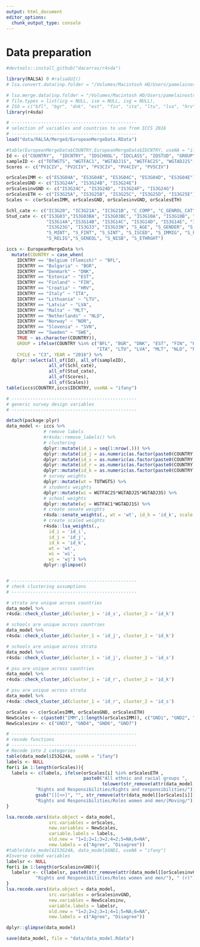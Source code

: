 ```yaml
---
output: html_document
editor_options: 
  chunk_output_type: console
---
```


# Data preparation  

```r
#devtools::install_github("dacarras/r4sda")

library(RALSA) 0 #ralsaGUI()
# lsa.convert.data(inp.folder = "/Volumes/Macintosh HD/Users/pamelainostroza/OneDrive - KU Leuven/Master in Statistics/Master Thesis/Data_analysis/Data/ICCS2016_IDB_SPSS/Data", missing.to.NA = TRUE, out.folder = "/Volumes/Macintosh HD/Users/pamelainostroza/Master-s-thesis/data/RALSA")

# lsa.merge.data(inp.folder = "/Volumes/Macintosh HD/Users/pamelainostroza/Master-s-thesis/data/RALSA",
# file.types = list(icg = NULL, ise = NULL, isg = NULL), 
# ISO = c("bfl", "bgr", "dnk", "est", "fin", "ita", "ltu", "lva", "hrv", "mlt", "nld", "nor", "svn", "swe"), out.file = "/Volumes/MacintoshHD/Users/pamelainostroza/Master-s-thesis/data/RALSA/Merged/EuropeanMergeData.RData")
library(r4sda)

```


```r
# -----------------------------------------------
# selection of variables and countries to use from ICCS 2016
# -----------------------------------------------
load("data/RALSA/Merged/EuropeanMergeData.RData")

#table(EuropeanMergeData$COUNTRY,EuropeanMergeData$IDCNTRY, useNA = "ifany")
Id <- c("COUNTRY",  "IDCNTRY", "IDSCHOOL", "IDCLASS", "IDSTUD", "GROUP", "CYCLE", "YEAR")
sampleID <- c("TOTWGTS", "WGTFAC1", "WGTADJ1S", "WGTFAC2S", "WGTADJ2S", "WGTADJ3S", "JKREPS", "JKZONES")
Scores <- c("PV1CIV", "PV2CIV", "PV3CIV", "PV4CIV", "PV5CIV")

orScalesIMM <- c("ES3G04A", "ES3G04B", "ES3G04C", "ES3G04D", "ES3G04E")
orScalesGND <- c("IS3G24A", "IS3G24B", "IS3G24E")
orScalesinvGND <- c("IS3G24C", "IS3G24D", "IS3G24F", "IS3G24G")
orScalesETH <- c("IS3G25A", "IS3G25B", "IS3G25C", "IS3G25D", "IS3G25E")
Scales <- c(orScalesIMM, orScalesGND, orScalesinvGND, orScalesETH)

Schl_cate <- c("IC3G20", "IC3G21A", "IC3G21B", "C_COMP", "C_GENROL_CAT", "C_SCSIZE_CAT", "C_URBAN")
Stud_cate <- c("IS3G03","IS3G03BA", "IS3G03BC", "IS3G10A", "IS3G10B", "IS3G10C", "IS3G11", 
               "IS3G14A","IS3G14B", "IS3G14C", "IS3G14D", "IS3G14E", "IS3G14F", "IS3G14G", "IS3G14H", 
               "IS3G23G", "IS3G33", "IS3G33N", "S_AGE", "S_GENDER", "S_HOMLIT", 
               "S_MINT", "S_FINT", "S_SINT", "S_ISCED", "S_IMMIG", "S_FISCED", "S_MISCED",
               "S_RELIG","S_GENEQL", "S_NISB", "S_ETHRGHT")

iccs <- EuropeanMergeData %>%
  mutate(COUNTRY = case_when(
    IDCNTRY == "Belgium (Flemish)" ~ "BFL",
    IDCNTRY == "Bulgaria" ~ "BGR",
    IDCNTRY == "Denmark" ~ "DNK",
    IDCNTRY == "Estonia" ~ "EST",
    IDCNTRY == "Finland" ~ "FIN",
    IDCNTRY == "Croatia" ~ "HRV",
    IDCNTRY == "Italy" ~ "ITA",
    IDCNTRY == "Lithuania" ~ "LTU",
    IDCNTRY == "Latvia" ~ "LVA",
    IDCNTRY == "Malta" ~ "MLT",
    IDCNTRY == "Netherlands" ~ "NLD",
    IDCNTRY == "Norway" ~ "NOR",
    IDCNTRY == "Slovenia" ~ "SVN",
    IDCNTRY == "Sweden" ~ "SWE",
    TRUE ~ as.character(COUNTRY)),
    GROUP = ifelse(COUNTRY %in% c("BFL", "BGR", "DNK", "EST", "FIN", "HRV", 
                                  "ITA", "LTU", "LVA", "MLT", "NLD", "NOR", "SVN", "SWE"), "Europe", NA),
    CYCLE = "C3", YEAR = "2016") %>% 
  dplyr::select(all_of(Id), all_of(sampleID), 
                all_of(Schl_cate), 
                all_of(Stud_cate), 
                all_of(Scores), 
                all_of(Scales)) 
table(iccs$COUNTRY,iccs$IDCNTRY, useNA = "ifany")

```

```r
# -----------------------------------------------
# generic survey design variables
# -----------------------------------------------

detach(package:plyr)
data_model <- iccs %>%
              # remove labels
              #r4sda::remove_labels() %>%
              # clustering
              dplyr::mutate(id_i = seq(1:nrow(.))) %>%
              dplyr::mutate(id_j = as.numeric(as.factor(paste0(COUNTRY, JKZONES, IDSCHOOL)))) %>%
              dplyr::mutate(id_s = as.numeric(as.factor(paste0(COUNTRY, JKZONES)))) %>%
              dplyr::mutate(id_r = as.numeric(as.factor(paste0(COUNTRY, JKZONES, JKREPS)))) %>%
              dplyr::mutate(id_k = as.numeric(as.factor(paste0(COUNTRY)))) %>%
              # survey weights
              dplyr::mutate(wt = TOTWGTS) %>%
              # students weights
              dplyr::mutate(wi = WGTFAC2S*WGTADJ2S*WGTADJ3S) %>%
              # school weights
              dplyr::mutate(wj = WGTFAC1*WGTADJ1S) %>%
              # create senate weights
              r4sda::senate_weights(., wt = 'wt', id_k = 'id_k', scale = 1000) %>%
              # create scaled weights
              r4sda::lsa_weights(., 
                id_i = 'id_i', 
                id_j = 'id_j', 
                id_k = 'id_k', 
                wt = 'wt', 
                wi = 'wi', 
                wj = 'wj') %>%
              dplyr::glimpse()


# -----------------------------------------------
# check clustering assumptions
# -----------------------------------------------

# strata are unique across countries
data_model %>%
r4sda::check_cluster_id(cluster_1 = 'id_s', cluster_2 = 'id_k')

# schools are unique across countries
data_model %>%
r4sda::check_cluster_id(cluster_1 = 'id_j', cluster_2 = 'id_k')

# schools are unique across strata
data_model %>%
r4sda::check_cluster_id(cluster_1 = 'id_j', cluster_2 = 'id_s')

# psu are unique across countries
data_model %>%
r4sda::check_cluster_id(cluster_1 = 'id_r', cluster_2 = 'id_k')

# psu are unique across strata
data_model %>%
r4sda::check_cluster_id(cluster_1 = 'id_r', cluster_2 = 'id_s')

```

```r
orScales <- c(orScalesIMM, orScalesGND, orScalesETH)
NewScales <- c(paste0("IMM",1:length(orScalesIMM)), c("GND1", "GND2", "GND5"), paste0("ETH",1:length(orScalesETH)))
NewScalesinv <- c("GND3", "GND4", "GND6", "GND7")

# -----------------------------------------------
# recode functions
# -----------------------------------------------
# Recode into 2 categories
table(data_model$IS3G24A, useNA = "ifany")
labels <- NULL
for(i in 1:length(orScales)){
  labels <- c(labels, ifelse(orScales[i] %in% orScalesETH , 
                             paste0("All ethnic and racial groups ",
                                    tolower(str_remove(attr(data_model[[orScales[i]]], "variable.label"), 
           "Rights and Responsibilities/Rights and responsibilities/"))), 
           gsub("[][<>]", "", str_remove(attr(data_model[[orScales[i]]], "variable.label"), 
           "Rights and Responsibilities/Roles women and men/|Moving/")))) 
}

lsa.recode.vars(data.object = data_model, 
                src.variables = orScales,
                new.variables = NewScales,
                variable.labels = labels,
                old.new = "1=1;2=1;3=2;4=2;5=NA;6=NA",
                new.labels = c("Agree", "Disagree"))
#table(data_model$IS3G24A, data_model$GND1, useNA = "ifany")
#Inverse coded variables
labelsr <- NULL
for(i in 1:length(orScalesinvGND)){
  labelsr <- c(labelsr, paste0(str_remove(attr(data_model[[orScalesinvGND[i]]], "variable.label"), 
           "Rights and Responsibilities/Roles women and men/"), " (r)")) 
}
lsa.recode.vars(data.object = data_model, 
                src.variables = orScalesinvGND,
                new.variables = NewScalesinv,
                variable.labels = labelsr,
                old.new = "1=2;2=2;3=1;4=1;5=NA;6=NA",
                new.labels = c("Agree", "Disagree"))

dplyr::glimpse(data_model)

save(data_model, file = "data/data_model.Rdata")
```

